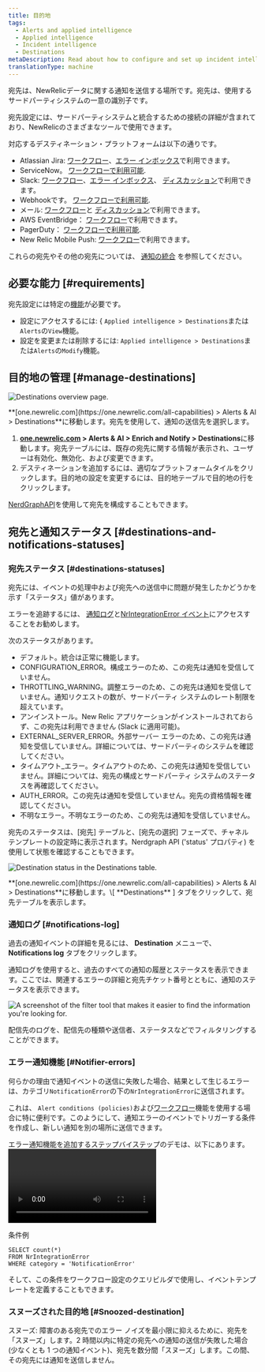 ```yaml
---
title: 目的地
tags:
  - Alerts and applied intelligence
  - Applied intelligence
  - Incident intelligence
  - Destinations
metaDescription: Read about how to configure and set up incident intelligence destinations.
translationType: machine
---
```





宛先は、NewRelicデータに関する通知を送信する場所です。宛先は、使用するサードパーティシステムの一意の識別子です。

宛先設定には、サードパーティシステムと統合するための接続の詳細が含まれており、NewRelicのさまざまなツールで使用できます。

対応するデスティネーション・プラットフォームは以下の通りです。

* Atlassian Jira: [ワークフロー](/docs/alerts-applied-intelligence/applied-intelligence/incident-workflows/incident-workflows/)、[エラー インボックス](/docs/errors-inbox/)で利用できます。
* ServiceNow。 [ワークフローで利用可能](/docs/alerts-applied-intelligence/applied-intelligence/incident-workflows/incident-workflows/).
* Slack: [ワークフロー](/docs/alerts-applied-intelligence/applied-intelligence/incident-workflows/incident-workflows/)、[エラー インボックス](/docs/errors-inbox/)、 [ディスカッション](/docs/new-relic-solutions/new-relic-one/ui-data/collaborate/collaboration-slack-integration/)で利用できます。
* Webhookです。 [ワークフローで利用可能](/docs/alerts-applied-intelligence/applied-intelligence/incident-workflows/incident-workflows/).
* メール: [ワークフロー](/docs/alerts-applied-intelligence/applied-intelligence/incident-workflows/incident-workflows/)と [ディスカッション](/docs/new-relic-solutions/new-relic-one/ui-data/collaborate/collaborate-with-teammates/)で利用できます。
* AWS EventBridge： [ワークフロー](/docs/alerts-applied-intelligence/applied-intelligence/incident-workflows/incident-workflows/)で利用できます。
* PagerDuty： [ワークフローで利用可能](/docs/alerts-applied-intelligence/applied-intelligence/incident-workflows/incident-workflows/).
* New Relic Mobile Push: [ワークフロー](/docs/alerts-applied-intelligence/applied-intelligence/incident-workflows/incident-workflows/)で利用できます。

これらの宛先やその他の宛先については、 [通知の統合](/docs/alerts-applied-intelligence/notifications/notification-integrations) を参照してください。

## 必要な能力 [#requirements]

宛先設定には特定の[機能](/docs/accounts/accounts-billing/new-relic-one-user-management/user-capabilities)が必要です。

* 設定にアクセスするには: &#x7B; `Applied intelligence > Destinations`または`Alerts`の`View`機能。
* 設定を変更または削除するには: `Applied intelligence > Destinations`または`Alerts`の`Modify`機能。

## 目的地の管理 [#manage-destinations]

<img
  title="Destinations overview page"
  alt="Destinations overview page."
  src={accountsDestinationsOverview}
/>

<figcaption>
  **[one.newrelic.com](https://one.newrelic.com/all-capabilities) > Alerts & AI > Destinations**に移動します。宛先を使用して、通知の送信先を選択します。
</figcaption>

1. **[one.newrelic.com](https://one.newrelic.com/all-capabilities) > Alerts & AI > Enrich and Notify > Destinations**に移動します。宛先テーブルには、既存の宛先に関する情報が表示され、ユーザーは有効化、無効化、および変更できます。
2. デスティネーションを追加するには、適切なプラットフォームタイルをクリックします。目的地の設定を変更するには、目的地テーブルで目的地の行をクリックします。

[NerdGraphAPI](/docs/apis/nerdgraph/examples/nerdgraph-api-notifications-destinations)を使用して宛先を構成することもできます。

## 宛先と通知ステータス [#destinations-and-notifications-statuses]

### 宛先ステータス [#destinations-statuses]

宛先には、イベントの処理中および宛先への送信中に問題が発生したかどうかを示す「ステータス」値があります。

エラーを追跡するには、 [通知ログ](/docs/alerts-applied-intelligence/notifications/notification-integrations/#notifications-log)と[NrIntegrationError イベント](/docs/data-apis/ingest-apis/metric-api/troubleshoot-nrintegrationerror-events/#error-details)にアクセスすることをお勧めします。

次のステータスがあります。

* デフォルト。統合は正常に機能します。
* CONFIGURATION_ERROR。構成エラーのため、この宛先は通知を受信していません。
* THROTTLING_WARNING。調整エラーのため、この宛先は通知を受信していません。通知リクエストの数が、サードパーティ システムのレート制限を超えています。
* アンインストール。New Relic アプリケーションがインストールされておらず、この宛先は利用できません (Slack に適用可能)。
* EXTERNAL_SERVER_ERROR。外部サーバー エラーのため、この宛先は通知を受信していません。詳細については、サードパーティのシステムを確認してください。
* タイムアウト\_エラー。タイムアウトのため、この宛先は通知を受信していません。詳細については、宛先の構成とサードパーティ システムのステータスを再確認してください。
* AUTH_ERROR。この宛先は通知を受信していません。宛先の資格情報を確認してください。
* 不明なエラー。不明なエラーのため、この宛先は通知を受信していません。

宛先のステータスは、\[宛先] テーブルと、\[宛先の選択] フェーズで、チャネル テンプレートの設定時に表示されます。Nerdgraph API ('status' プロパティ) を使用して状態を確認することもできます。

<img
  title="Destination status in the Destinations table."
  alt="Destination status in the Destinations table."
  src={accountsDestinationsStatus}
/>

<figcaption>
  **[one.newrelic.com](https://one.newrelic.com/all-capabilities) > Alerts & AI > Destinations**に移動します。\[ **Destinations** ] タブをクリックして、宛先テーブルを表示します。
</figcaption>

### 通知ログ [#notifications-log]

過去の通知イベントの詳細を見るには、 **Destination** メニューで、 **Notifications log** タブをクリックします。

通知ログを使用すると、過去のすべての通知の履歴とステータスを表示できます。ここでは、関連するエラーの詳細と宛先チケット番号とともに、通知のステータスを表示できます。

<img
  title="The filter tool that makes it easier to find the information you're looking for."
  alt="A screenshot of the filter tool that makes it easier to find the information you're looking for."
  src={accountsFilterDestinations}
/>

<figcaption>
  配信先のログを、配信先の種類や送信者、ステータスなどでフィルタリングすることができます。
</figcaption>

### エラー通知機能 [#Notifier-errors]

何らかの理由で通知イベントの送信に失敗した場合、結果として生じるエラーは、カテゴリ`NotificationError`の下の`NrIntegrationError`に送信されます。

これは、 `Alert conditions (policies)`および[ワークフロー](/docs/alerts-applied-intelligence/applied-intelligence/incident-workflows/incident-workflows/)機能を使用する場合に特に便利です。このようにして、通知エラーのイベントでトリガーする条件を作成し、新しい通知を別の場所に送信できます。

エラー通知機能を追加するステップバイステップのデモは、以下にあります。<Video type="wistia" id="b89ctyjolq"/>

条件例

```
SELECT count(*)
FROM NrIntegrationError
WHERE category = 'NotificationError'
```

そして、この条件をワークフロー設定のクエリビルダで使用し、イベントテンプレートを定義することもできます。

### スヌーズされた目的地 [#Snoozed-destination]

スヌーズ: 障害のある宛先でのエラー ノイズを最小限に抑えるために、宛先を「スヌーズ」します。2 時間以内に特定の宛先への通知の送信が失敗した場合 (少なくとも 1 つの通知イベント)、宛先を数分間「スヌーズ」します。この間、その宛先には通知を送信しません。